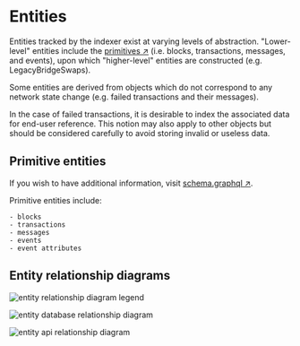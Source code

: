 # Entities

Entities tracked by the indexer exist at varying levels of abstraction. "Lower-level" entities include the [primitives ↗️](entities#primitive-entities) (i.e. blocks, transactions, messages, and events), upon which "higher-level" entities are constructed (e.g. LegacyBridgeSwaps).

Some entities are derived from objects which do not correspond to any network state change (e.g. failed transactions and their messages).

In the case of failed transactions, it is desirable to index the associated data for end-user reference.
This notion may also apply to other objects but should be considered carefully to avoid storing invalid or useless data.

## Primitive entities

If you wish to have additional information, visit [schema.graphql ↗️](https://github.com/ledger-subquery/blob/main/schema.graphql).

Primitive entities include:

    - blocks
    - transactions
    - messages
    - events
    - event attributes

## Entity relationship diagrams

![entity relationship diagram legend](/../../docs_v2/src/images/docs/indexer/entities_legend_1.svg)

![entity database relationship diagram](/../../docs_v2/src/images/docs/indexer/entities_legend_2.svg)

![entity api relationship diagram](/../../docs_v2/src/images/docs/indexer/entities_legend_3.svg)
